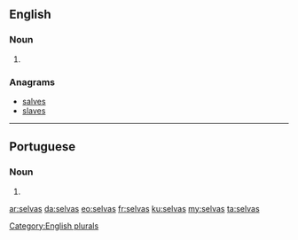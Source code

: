 ==English==

===Noun===
{{head|en}}

# {{plural of|selva}}

===Anagrams===
* [[salves#English|salves]]
* [[slaves#English|slaves]]

[[Category:English plurals]]

----

==Portuguese==

===Noun===
{{head|pt}} {{f}}

# {{plural of|selva|lang=pt}}

[[ar:selvas]]
[[da:selvas]]
[[eo:selvas]]
[[fr:selvas]]
[[ku:selvas]]
[[my:selvas]]
[[ta:selvas]]